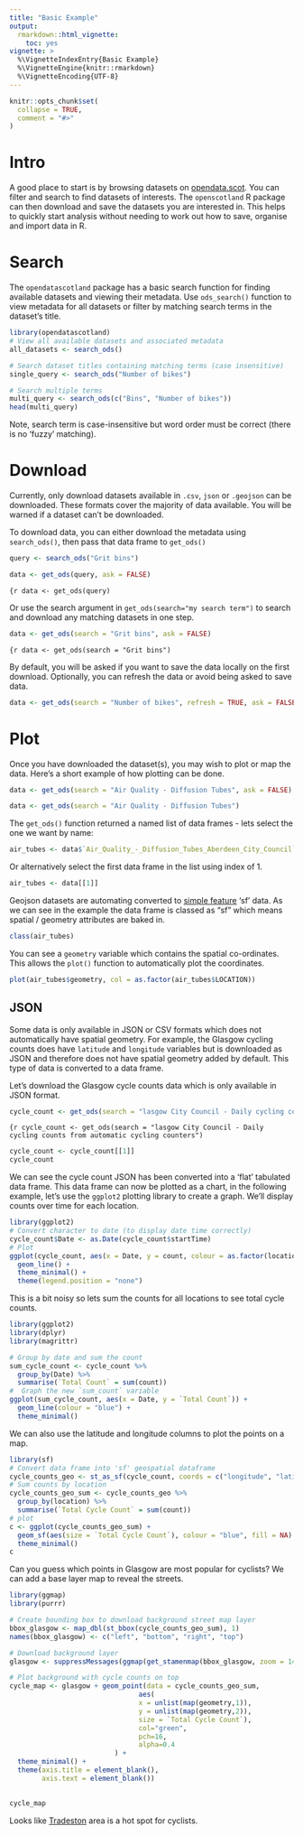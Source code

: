 ```yaml
---
title: "Basic Example"
output: 
  rmarkdown::html_vignette:
    toc: yes
vignette: >
  %\VignetteIndexEntry{Basic Example}
  %\VignetteEngine{knitr::rmarkdown}
  %\VignetteEncoding{UTF-8}
---
```


```r
knitr::opts_chunk$set(
  collapse = TRUE,
  comment = "#>"
)
```

# Intro

A good place to start is by browsing datasets on
[opendata.scot](https://opendata.scot/). You can filter and search to find
datasets of interests. The `openscotland` R package can then download and save
the datasets you are interested in. This helps to quickly start analysis without
needing to work out how to save, organise and import data in R.

# Search

The `opendatascotland` package has a basic search function for finding available
datasets and viewing their metadata. Use `ods_search()` function to view
metadata for all datasets or filter by matching search terms in the dataset's
title.

```r
library(opendatascotland)
# View all available datasets and associated metadata
all_datasets <- search_ods()

# Search dataset titles containing matching terms (case insensitive)
single_query <- search_ods("Number of bikes")

# Search multiple terms
multi_query <- search_ods(c("Bins", "Number of bikes"))
head(multi_query)
```

Note, search term is case-insensitive but word order must be correct (there is
no 'fuzzy' matching).

# Download

Currently, only download datasets available in `.csv`, `json` or `.geojson` can
be downloaded. These formats cover the majority of data available. You will be
warned if a dataset can't be downloaded.
  
To download data, you can either download the metadata using `search_ods()`,
then pass that data frame to `get_ods()`

```r
query <- search_ods("Grit bins")
```
```r
data <- get_ods(query, ask = FALSE)
```

```{r
data <- get_ods(query)
```

Or use the search argument in `get_ods(search="my search term")` to search and
download any matching datasets in one step.

```r
data <- get_ods(search = "Grit bins", ask = FALSE)
```
```{r
data <- get_ods(search = "Grit bins")
```

By default, you will be asked if you want to save the data locally on the first
download. Optionally, you can refresh the data or avoid being asked to save
data.

```r
data <- get_ods(search = "Number of bikes", refresh = TRUE, ask = FALSE)
```
# Plot

Once you have downloaded the dataset(s), you may wish to plot or map the data.
Here's a short example of how plotting can be done.

```r
data <- get_ods(search = "Air Quality - Diffusion Tubes", ask = FALSE)
```
```r
data <- get_ods(search = "Air Quality - Diffusion Tubes")
```

The `get_ods()` function returned a named list of data frames - lets select the
one we want by name:

```r
air_tubes <- data$`Air_Quality_-_Diffusion_Tubes_Aberdeen_City_Council`
```

Or alternatively select the first data frame in the list using index of 1.

```r
air_tubes <- data[[1]]
```

Geojson datasets are automating converted to [simple
feature](https://r-spatial.github.io/sf/) 'sf' data. As we can see in the
example the data frame is classed as "sf" which means spatial / geometry
attributes are baked in. 

```r
class(air_tubes) 
```

You can see a `geometry` variable which contains the spatial co-ordinates. This
allows the `plot()` function to automatically plot the coordinates.

```r
plot(air_tubes$geometry, col = as.factor(air_tubes$LOCATION))
```

## JSON

Some data is only available in JSON or CSV formats which does not automatically
have spatial geometry. For example, the Glasgow cycling counts does have
`latitude` and `longitude` variables but is downloaded as JSON and therefore
does not have spatial geometry added by default. This type of data is converted
to a data frame.
  
Let's download the Glasgow cycle counts data which is only available in JSON
format.


```r
cycle_count <- get_ods(search = "lasgow City Council - Daily cycling counts from automatic cycling counters", ask = FALSE, refresh = TRUE)
```

```{r
cycle_count <- get_ods(search = "lasgow City Council - Daily cycling counts from automatic cycling counters")
```
```r
cycle_count <- cycle_count[[1]]
cycle_count
```


We can see the cycle count JSON has been converted into a 'flat' tabulated data
frame. This data frame can now be plotted as a chart, in the following example,
let's use the `ggplot2` plotting library to create a graph. We'll display counts
over time for each location.

```r
library(ggplot2)
# Convert character to date (to display date time correctly) 
cycle_count$Date <- as.Date(cycle_count$startTime)
# Plot
ggplot(cycle_count, aes(x = Date, y = count, colour = as.factor(location))) +
  geom_line() +
  theme_minimal() +
  theme(legend.position = "none")

```

This is a bit noisy so lets sum the counts for all locations to see total
cycle counts.

```r
library(ggplot2)
library(dplyr)
library(magrittr)

# Group by date and sum the count
sum_cycle_count <- cycle_count %>%
  group_by(Date) %>% 
  summarise(`Total Count` = sum(count))
#  Graph the new `sum_count` variable
ggplot(sum_cycle_count, aes(x = Date, y = `Total Count`)) + 
  geom_line(colour = "blue") +
  theme_minimal()

```

We can also use the latitude and longitude columns to plot the points on a map.

```r
library(sf)
# Convert data frame into 'sf' geospatial dataframe
cycle_counts_geo <- st_as_sf(cycle_count, coords = c("longitude", "latitude"))
# Sum counts by location
cycle_counts_geo_sum <- cycle_counts_geo %>%
  group_by(location) %>% 
  summarise(`Total Cycle Count` = sum(count))
# plot
c <- ggplot(cycle_counts_geo_sum) +
  geom_sf(aes(size = `Total Cycle Count`), colour = "blue", fill = NA) +
  theme_minimal()
c
```

Can you guess which points in Glasgow are most popular for cyclists? We can add
a base layer map to reveal the streets.

```r
library(ggmap)
library(purrr)

# Create bounding box to download background street map layer
bbox_glasgow <- map_dbl(st_bbox(cycle_counts_geo_sum), 1)
names(bbox_glasgow) <- c("left", "bottom", "right", "top")

# Download background layer
glasgow <- suppressMessages(ggmap(get_stamenmap(bbox_glasgow, zoom = 14)))

# Plot background with cycle counts on top
cycle_map <- glasgow + geom_point(data = cycle_counts_geo_sum,
                                aes(
                                x = unlist(map(geometry,1)),
                                y = unlist(map(geometry,2)),
                                size = `Total Cycle Count`),
                                col="green", 
                                pch=16, 
                                alpha=0.4
                          ) + 
  theme_minimal() + 
  theme(axis.title = element_blank(),
        axis.text = element_blank())
  

cycle_map 
```

Looks like [Tradeston](https://www.openstreetmap.org/#map=16/55.8530/-4.2606) area is a hot spot for cyclists.
